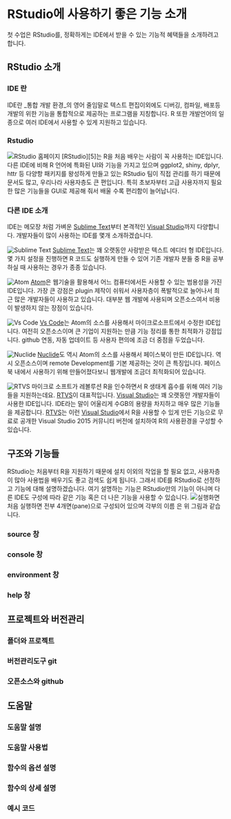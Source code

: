 # RStudio에 사용하기 좋은 기능 소개 {#rstudio}

첫 수업은 RStudio를, 정확하게는 IDE에서 받을 수 있는 기능적 혜택들을 소개하려고 합니다.

## RStudio 소개 {#introduce-rstudio}

### IDE 란 {#ide}

IDE란 _통합 개발 환경_의 영어 줄임말로 텍스트 편집이외에도 디버깅, 컴파일, 배포등 개발의 위한 기능을 통합적으로 제공하는 프로그램을 지칭합니다. R 또한 개발언어의 일종으로 여러 IDE에서 사용할 수 있게 지원하고 있습니다.

### Rstudio {#rstudio}

![RStudio 홈페이지](https://raw.githubusercontent.com/mrchypark/data_camp_dabrp/master/images/rstudio-home.PNG)
[RStudio][5]는 R을 처음 배우는 사람이 꼭 사용하는 IDE입니다. 다른 IDE에 비해 R 언어에 특화된 UI와 기능을 가지고 있으며 ggplot2, shiny, dplyr, httr 등 다양항 패키지를 왕성하게 만들고 있는 RStudio 팀이 직접 관리를 하기 때문에 문서도 많고, 우리나라 사용자층도 큰 편입니다. 특히 초보자부터 고급 사용자까지 필요한 많은 기능들을 GUI로 제공해 줘서 배울 수록 편리함이 늘어납니다.

### 다른 IDE 소개 {#ide-others}

IDE는 메모장 처럼 가벼운 [Sublime Text][201]부터 본격적인 [Visual Studio][202]까지 다양합니다. 개발자들이 많이 사용하는 IDE를 몇개 소개하겠습니다.

![Sublime Text](https://www.drupal.org/files/sublime.png)
[Sublime Text][201]는 꽤 오랫동안 사랑받은 텍스트 에디터 형 IDE입니다. 몇 가지 설정을 진행하면 R 코드도 실행하게 만들 수 있어 기존 개발자 분들 중 R을 공부하실 때 사용하는 경우가 종종 있습니다.

![Atom](https://joshuajangblog.files.wordpress.com/2016/09/atom_editor.png?w=840)
[Atom][204]은 웹기술을 활용해서 어느 컴퓨터에서든 사용할 수 있는 범용성을 가진 IDE입니다. 가장 큰 강점은 plugin 제작이 쉬워서 사용자층이 폭발적으로 늘어나서 최근 많은 개발자들이 사용하고 있습니다. 대부분 웹 개발에 사용되며 오픈소스여서 비용이 발생하지 않는 장점이 있습니다.

![Vs Code](https://msdnshared.blob.core.windows.net/media/2016/03/vsc1.jpg)
[Vs Code][205]는 Atom의 소스를 사용해서 마이크로소프트에서 수정한 IDE입니다. 여전히 오픈소스이며 큰 기업이 지원하는 만큼 기능 정리를 통한 최적화가 강점입니다. github 연동, 자동 업데이트 등 사용자 편의에 조금 더 중점을 두었습니다.

![Nuclide](https://nuclide.io/static/images/docs/promo-debugger.png)
[Nuclide][206]도 역시 Atom의 소스를 사용해서 페이스북이 만든 IDE입니다. 역시 오픈소스이며 remote Development를 기본 제공하는 것이 큰 특징입니다. 페이스북 내에서 사용하기 위해 만들어졌다보니 웹개발에 조금더 최적화되어 있습니다.

![RTVS](http://microsoft.github.io/RTVS-docs/media/RTVS-Installation-data-scientist-layout-result.png)
마이크로 소프트가 레볼루션 R을 인수하면서 R 생태계 흡수를 위해 여러 기능들을 지원하는데요. [RTVS][203]이 대표적입니다. [Visual Studio][202]는 꽤 오랫동안 개발자들이 사용한 IDE입니다. IDE라는 말이 어울리게 수GB의 용량을 차지하고 매우 많은 기능들을 제공합니다. [RTVS][203]는 이런 [Visual Studio][202]에서 R을 사용할 수 있게 만든 기능으로 무료로 공개한 Visual Studio 2015 커뮤니티 버전에 설치하여 R의 사용환경을 구성할 수 있습니다.

## 구조와 기능들 {#structures}

RStudio는 처음부터 R을 지원하기 때문에 설치 이외의 작업을 할 필요 없고, 사용자층이 많아 사용법을 배우기도 좋고 검색도 쉽게 됩니다. 그래서 IDE를 RStudio로 선정하고 기능에 대해 설명하겠습니다. 여기 설명하는 기능은 RStudio만의 기능이 아니며 다른 IDE도 구성에 따라 같은 기능 혹은 더 나은 기능을 사용할 수 있습니다.
![실행화면](https://raw.githubusercontent.com/mrchypark/data_camp_dabrp/master/images/rstudio-run.png)
처음 실행하면 전부 4개면(pane)으로 구성되어 있으며 각부의 이름 은 위 그림과 같습니다.


### source 창 {#source-pane}

### console 창 {#console-pane}

### environment 창 {#env-pane}

### help 창 {#help-pane}


## 프로젝트와 버전관리 {#project-git}

### 폴더와 프로젝트 {#use-project}

### 버전관리도구 git {#introduce-git}

### 오픈소스와 github {#introduce-github}


## 도움말 {#help-page}

### 도움말 설명 {#introduce-help}

### 도움말 사용법 {#help-usage}

### 함수의 옵션 설명 {#help-param}

### 함수의 상세 설명 {#help-detail}

### 예시 코드 {#help-example}

[201]: https://www.sublimetext.com/
[202]: https://www.visualstudio.com/
[203]: http://microsoft.github.io/RTVS-docs/installation.html
[204]: https://atom.io/
[205]: https://code.visualstudio.com/
[206]: https://nuclide.io/